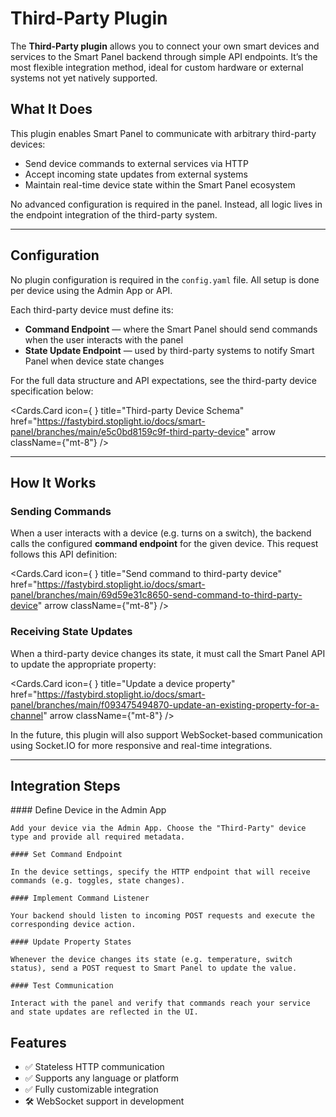 
# Third-Party Plugin

The **Third-Party plugin** allows you to connect your own smart devices and services to the Smart Panel backend through
simple API endpoints. It’s the most flexible integration method, ideal for custom hardware or external systems not yet
natively supported.

## What It Does

This plugin enables Smart Panel to communicate with arbitrary third-party devices:

- Send device commands to external services via HTTP
- Accept incoming state updates from external systems
- Maintain real-time device state within the Smart Panel ecosystem

No advanced configuration is required in the panel. Instead, all logic lives in the endpoint integration of the third-party system.

---

## Configuration

No plugin configuration is required in the `config.yaml` file. All setup is done per device using the Admin App or API.

Each third-party device must define its:

- **Command Endpoint** — where the Smart Panel should send commands when the user interacts with the panel
- **State Update Endpoint** — used by third-party systems to notify Smart Panel when device state changes

For the full data structure and API expectations, see the third-party device specification below:

<Cards.Card
	icon={
		<Icon
			path={mdiApi}
			size={2}
		/>
	}
	title="Third-party Device Schema"
	href="https://fastybird.stoplight.io/docs/smart-panel/branches/main/e5c0bd8159c9f-third-party-device"
	arrow
	className={"mt-8"}
/>

---

## How It Works

### Sending Commands

When a user interacts with a device (e.g. turns on a switch), the backend calls the configured **command endpoint** for the given device. This request follows this API definition:

<Cards.Card
	icon={
		<Icon
			path={mdiApi}
			size={2}
		/>
	}
	title="Send command to third-party device"
	href="https://fastybird.stoplight.io/docs/smart-panel/branches/main/69d59e31c8650-send-command-to-third-party-device"
	arrow
	className={"mt-8"}
/>

### Receiving State Updates

When a third-party device changes its state, it must call the Smart Panel API to update the appropriate property:

<Cards.Card
	icon={
		<Icon
			path={mdiApi}
			size={2}
		/>
	}
	title="Update a device property"
	href="https://fastybird.stoplight.io/docs/smart-panel/branches/main/f093475494870-update-an-existing-property-for-a-channel"
	arrow
	className={"mt-8"}
/>

<Callout type="info">
	In the future, this plugin will also support WebSocket-based communication using Socket.IO for more responsive and real-time integrations.
</Callout>

---

## Integration Steps

<Steps>
	#### Define Device in the Admin App

	Add your device via the Admin App. Choose the "Third-Party" device type and provide all required metadata.

	#### Set Command Endpoint

	In the device settings, specify the HTTP endpoint that will receive commands (e.g. toggles, state changes).

	#### Implement Command Listener

	Your backend should listen to incoming POST requests and execute the corresponding device action.

	#### Update Property States

	Whenever the device changes its state (e.g. temperature, switch status), send a POST request to Smart Panel to update the value.

	#### Test Communication

	Interact with the panel and verify that commands reach your service and state updates are reflected in the UI.
</Steps>

## Features

- ✅ Stateless HTTP communication
- ✅ Supports any language or platform
- ✅ Fully customizable integration
- 🛠️ WebSocket support in development
